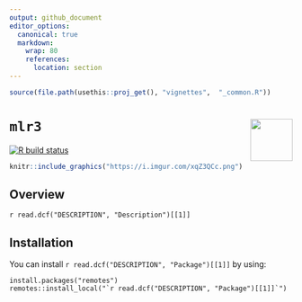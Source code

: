 ```yaml
---
output: github_document
editor_options: 
  canonical: true
  markdown: 
    wrap: 80
    references: 
      location: section
---
```


```r
source(file.path(usethis::proj_get(), "vignettes",  "_common.R"))
```

# `mlr3` <img src="https://raw.githubusercontent.com/tidylab/mlr3/master/pkgdown/logo.png" align="right" height="75"/>

<!-- badges: start -->

[![R build
status](https://github.com/tidylab/mlr3/workflows/R-CMD-check/badge.svg)](https://github.com/tidylab/mlr3/actions)

<!-- badges: end -->


```r
knitr::include_graphics("https://i.imgur.com/xqZ3QCc.png")
```

## Overview

`r read.dcf("DESCRIPTION", "Description")[[1]]`

## Installation

You can install ``r read.dcf("DESCRIPTION", "Package")[[1]]`` by using:

```
install.packages("remotes")
remotes::install_local("`r read.dcf("DESCRIPTION", "Package")[[1]]`")
```
